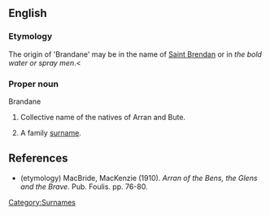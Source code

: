 ==English==

===Etymology===
The origin of 'Brandane' may be in the name of [[w:Saint Brendan|Saint Brendan]] or in ''the bold water or spray men''.<

===Proper noun===
Brandane

# {{archaic}} Collective name of the natives of Arran and Bute.
# A family [[surname]].


== References ==
* (etymology) MacBride, MacKenzie (1910). ''Arran of the Bens, the Glens and the Brave''. Pub. Foulis. pp. 76-80.

[[Category:Surnames]]
